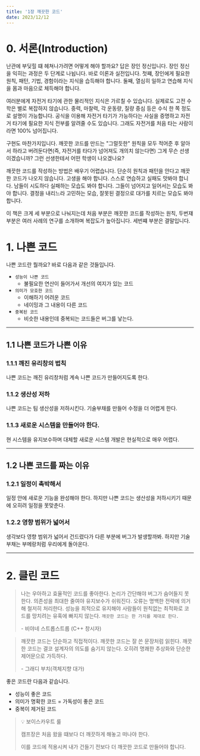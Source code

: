 ```yaml
---
title: '1장 깨끗한 코드'
date: 2023/12/12
---
```


# 0. 서론(Introduction)

난관에 부딪힐 떄 헤쳐나가려면 어떻게 해야 할까요? 답은 장인 정신입니다. 장인 정신을 익히는 과정은 두 단계로 나뉩니다. 바로 이론과 실전입니다. 첫쨰, 장인에게 필요한 원칙, 패턴, 기법, 경험이라는 지식을 습득해야 합니다. 둘째, 열심히 일하고 연습해 지식을 몸과 마음으로 체득해야 합니다.

여러분에게 자전거 타기에 관한 물리적인 지식은 가르칠 수 있습니다. 실제로도 고전 수학은 별로 복잡하지 않습니다. 중력, 마찰력, 각 운동량, 질량 중심 등은 수식 한 쪽 정도로 설명이 가능합니다. 공식을 이용해 자전거 타기가 가능하다는 사실을 증명하고 자전거 타기에 필요한 지식 전부를 알려줄 수도 있습니다. 그래도 자전거를 처음 타는 사람이라면 100% 넘어집니다.

구현도 마찬가지입니다. 깨끗한 코드를 만드는 "그럴듯한" 원칙을 모두 적어준 후 알아서 하라고 버려둔다면(즉, 자전거를 타다가 넘어져도 개의치 않는다면) 그게 무슨 선생이겠습니까? 그런 선생한테서 어떤 학생이 나오겠나요?

깨끗한 코드를 작성하는 방법은 배우기 어렵습니다. 단순히 원칙과 패턴을 안다고 깨끗한 코드가 나오지 않습니다. 고생을 해야 합니다. 스스로 연습하고 실패도 맛봐야 합니다. 남들이 시도하다 실패하는 모습도 봐야 합니다. 그들이 넘어지고 일어서는 모습도 봐야 합니다. 결정을 내리느라 고민하는 모습, 잘못된 결정으로 대가를 치르는 모습도 봐야 합니다.

이 책은 크게 세 부분으로 나눠지는데 처음 부분은 깨끗한 코드를 작성하는 원칙, 두번쟤 부분은 여러 사례의 연구를 소개하며 복잡도가 높아집니다. 세번쨰 부분은 결말입니다.

# 1. 나쁜 코드

나쁜 코드란 뭘까요? 바로 다음과 같은 것들입니다.

- `성능이 나쁜 코드`
  - 불필요한 연산이 들어가서 개선의 여지가 있는 코드
- `의미가 모호한 코드`
  - 이해하기 어려운 코드
  - 네이밍과 그 내용이 다른 코드
- `중복된 코드`
  - 비슷한 내용인데 중복되는 코드들은 버그를 낳는다.

---

## 1.1 나쁜 코드가 나쁜 이유

### 1.1.1 깨진 유리창의 법칙

나쁜 코드는 깨진 유리창처럼 계속 나쁜 코드가 만들어지도록 한다.

### 1.1.2 생산성 저하

나쁜 코드는 팀 생산성을 저하시킨다. 기술부채를 만들어 수정을 더 어렵게 한다.

### 1.1.3 새로운 시스템을 만들어야 한다.

현 시스템을 유지보수하며 대체할 새로운 시스템 개발은 현실적으로 매우 어렵다.

---

## 1.2 나쁜 코드를 짜는 이유

### 1.2.1 일정이 촉박해서

일정 안에 새로운 기능을 완성해야 한다. 하지만 나쁜 코드는 생산성을 저하시키기 때문에 오히려 일정을 못맞춘다.

### 1.2.2 영향 범위가 넓어서

생각보다 영향 범위가 넓어서 건드렸다가 다른 부분에 버그가 발생할까봐. 하지만 기술부채는 부메랑처럼 우리에게 돌아온다.

---

# 2. 클린 코드

> 나는 우아하고 효율적인 코드를 좋아한다.
> 논리가 간단해야 버그가 숨어들지 못한다.
> 의존성을 최대한 줄여야 유지보수가 쉬워진다.
> 오류는 명백한 전략에 의거해 철저히 처리한다.
> 성능을 최적으로 유지해야 사람들이 원칙없는 최적화로 코드를 망치려는 유혹에 빠지지 않는다.
> `깨끗한 코드는 한 가지를 제대로 한다.`
>
> \- 비야네 스트롭스트룹 (C++ 창시자)

> 깨끗한 코드는 단순하고 직접적이다.
> 깨끗한 코드는 잘 쓴 문장처럼 읽힌다.
> 깨끗한 코드는 결코 설계자의 의도를 숨기지 않는다.
> 오히려 명쾌한 추상화와 단순한 제어문으로 가득하다.
>
> \- 그래디 부치(객체지향 대가)

좋은 코드란 다음과 같습니다.

- 성능이 좋은 코드
- 의미가 명확한 코드 = 가독성이 좋은 코드
- 중복이 제거된 코드

> 💡 보이스카우트 룰
>
> 캠프장은 처음 왔을 떄보다 더 깨끗하게 해놓고 떠나야 한다.
>
> 이를 코드에 적용시켜 내가 건들기 전보다 더 깨끗한 코드로 만들어야 합니다.

